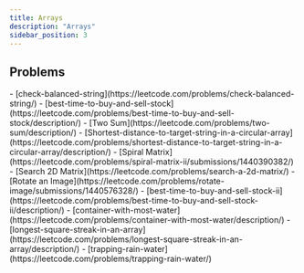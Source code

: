 ```yaml
---
title: Arrays
description: "Arrays"
sidebar_position: 3
---
```



## Problems

<Tabs>
  <TabItem value={"Easy"}>
    - [check-balanced-string](https://leetcode.com/problems/check-balanced-string/)
    - [best-time-to-buy-and-sell-stock](https://leetcode.com/problems/best-time-to-buy-and-sell-stock/description/)
    - [Two Sum](https://leetcode.com/problems/two-sum/description/)
    - [Shortest-distance-to-target-string-in-a-circular-array](https://leetcode.com/problems/shortest-distance-to-target-string-in-a-circular-array/description/)
  </TabItem>
  <TabItem value={"Medium"}>
    - [Spiral Matrix](https://leetcode.com/problems/spiral-matrix-ii/submissions/1440390382/)
    - [Search 2D Matrix](https://leetcode.com/problems/search-a-2d-matrix/)
    - [Rotate an Image](https://leetcode.com/problems/rotate-image/submissions/1440576328/)
    - [best-time-to-buy-and-sell-stock-ii](https://leetcode.com/problems/best-time-to-buy-and-sell-stock-ii/description/)
    - [container-with-most-water](https://leetcode.com/problems/container-with-most-water/description/)
    - [longest-square-streak-in-an-array](https://leetcode.com/problems/longest-square-streak-in-an-array/description/)
  </TabItem>
  <TabItem value="Hard">
    - [trapping-rain-water](https://leetcode.com/problems/trapping-rain-water/)
  </TabItem>
</Tabs>

